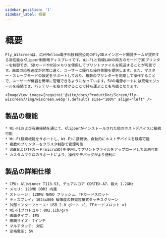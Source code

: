 ```yaml
---
sidebar_position: '1'
sidebar_label: 概要
---
```




# 概要

```
Fly_WiScreenは、広州Mellow電子科技有限公司のFly3Dメインボード開発チームが提供する高性能なKlipper制御用ディスプレイです。Wi-Fiと有線LANの両方のモードで3Dプリンターを制御でき、SDカードやUSBメモリを使用してプリントファイルを転送することが可能です。画面の応答速度が非常に速く、ユーザーに優れた操作体験を提供します。また、マスター・スレーブモードの設定をサポートしており、複数のプリンターを同期して操作することで、ユーザーが機器を簡単に管理できるようになっています。5Vの電源ポートには充電モジュールを接続でき、バッテリーを取り付けることで持ち運ぶことも可能となります。

<ImageView image={require('@site/docs/ProductDoc/Screen/fly-wiscreen7/img/wiscreen.webp').default} size="100%" align="left" />
```

## 製品の機能

```
* Wi-Fiおよび有線接続を通じて、Klipperがインストールされた他のホストデバイスに接続可能
* Wi-Fi検索機能をサポートし、Wi-Fiに接続後、自動的にホストデバイスを検索可能
* 複数のプリンターをクラスタ制御で管理可能
* USBおよびTFカード(microSD)を使用してプリントファイルをアップロードして印刷可能
* カスタムマクロのサポートにより、操作やデバッグがより便利に
```

## 製品の詳細仕様

```
* CPU: Allwinner T113-S3, デュアルコア CORTEX-A7、最大 1.2GHz
* メモリ: 128MB DDR3 内蔵
* ストレージ: 128MB NAND フラッシュ、TFカードスロット
* ディスプレイ: 1024x800 解像度の静電容量式タッチスクリーン
* 外部インターフェース: USB 2.0 ポート ×1、TFカードスロット ×1
* Wi-Fiプロトコル: 802.11b/g/n
* 画面タイプ: IPS
* 画面サイズ: 7インチ
* マルチタッチ: 対応
* 定格電圧: 5V
```
